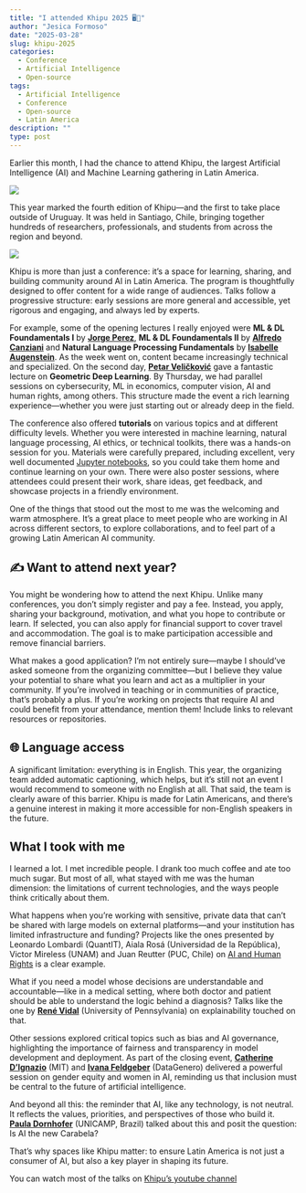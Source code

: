 ```yaml
---
title: "I attended Khipu 2025 🖥🎉️"
author: "Jesica Formoso"
date: "2025-03-28"
slug: khipu-2025
categories:
  - Conference
  - Artificial Intelligence
  - Open-source
tags:
  - Artificial Intelligence
  - Conference
  - Open-source
  - Latin America
description: ""
type: post
---
```


Earlier this month, I had the chance to attend Khipu, the largest Artificial Intelligence (AI) and Machine Learning gathering in Latin America. 

![](../../images/khipu-2025.png)

This year marked the fourth edition of Khipu—and the first to take place outside of Uruguay. It was held in Santiago, Chile, bringing together hundreds of researchers, professionals, and students from across the region and beyond.

![](../../images/mapa-asistentes.jpeg)

Khipu is more than just a conference: it’s a space for learning, sharing, and building community around AI in Latin America. The program is thoughtfully designed to offer content for a wide range of audiences. Talks follow a progressive structure: early sessions are more general and accessible, yet rigorous and engaging, and always led by experts.

For example, some of the opening lectures I really enjoyed were **ML & DL Foundamentals I** by [**Jorge Perez**](https://www.youtube.com/@JorgePerez-pt3qg), **ML & DL Foundamentals II** by [**Alfredo Canziani**](https://atcold.github.io/) and **Natural Language Processing Fundamentals** by [**Isabelle Augenstein**](https://isabelleaugenstein.github.io/). As the week went on, content became increasingly technical and specialized. On the second day, [**Petar Veličković**](https://petar-v.com/) gave a fantastic lecture on **Geometric Deep Learning**. By Thursday, we had parallel sessions on cybersecurity, ML in economics, computer vision, AI and human rights, among others. This structure made the event a rich learning experience—whether you were just starting out or already deep in the field.

The conference also offered **tutorials** on various topics and at different difficulty levels. Whether you were interested in machine learning, natural language processing, AI ethics, or technical toolkits, there was a hands-on session for you. Materials were carefully prepared, including excellent, very well documented [Jupyter notebooks](https://github.com/khipu-ai/practicals-2025), so you could take them home and continue learning on your own. There were also poster sessions, where attendees could present their work, share ideas, get feedback, and showcase projects in a friendly environment.

One of the things that stood out the most to me was the welcoming and warm atmosphere. It's a great place to meet people who are working in AI across different sectors, to explore collaborations, and to feel part of a growing Latin American AI community.

## ✍️ Want to attend next year?

You might be wondering how to attend the next Khipu. Unlike many conferences, you don’t simply register and pay a fee. Instead, you apply, sharing your background, motivation, and what you hope to contribute or learn. If selected, you can also apply for financial support to cover travel and accommodation. The goal is to make participation accessible and remove financial barriers.

What makes a good application? I’m not entirely sure—maybe I should’ve asked someone from the organizing committee—but I believe they value your potential to share what you learn and act as a multiplier in your community. If you're involved in teaching or in communities of practice, that’s probably a plus. If you're working on projects that require AI and could benefit from your attendance, mention them! Include links to relevant resources or repositories.

## 🌐 Language access

A significant limitation: everything is in English. This year, the organizing team added automatic captioning, which helps, but it’s still not an event I would recommend to someone with no English at all. That said, the team is clearly aware of this barrier. Khipu is made for Latin Americans, and there’s a genuine interest in making it more accessible for non-English speakers in the future.


##  What I took with me

I learned a lot. I met incredible people. I drank too much coffee and ate too much sugar. But most of all, what stayed with me was the human dimension: the limitations of current technologies, and the ways people think critically about them.

What happens when you're working with sensitive, private data that can't be shared with large models on external platforms—and your institution has limited infrastructure and funding?  Projects like the ones presented by Leonardo Lombardi (QuantIT), Aiala Rosá (Universidad de la República), Victor Mireless (UNAM) and Juan Reutter (PUC, Chile) on [AI and Human Rights](https://www.youtube.com/watch?v=BLt2egXElBc&ab_channel=KHIPUAI) is a clear example. 

What if you need a model whose decisions are understandable and accountable—like in a medical setting, where both doctor and patient should be able to understand the logic behind a diagnosis? Talks like the one by [**René Vidal**](http://vision.jhu.edu/rvidal.html) (University of Pennsylvania) on explainability  touched on that. 

Other sessions explored critical topics such as bias and AI governance, highlighting the importance of fairness and transparency in model development and deployment. As part of the closing event, [**Catherine D’Ignazio**](https://www.media.mit.edu/people/dignazio/overview/) (MIT) and [**Ivana Feldgeber**](https://datagenero.org/equipo/ivana-feldfeber/) (DataGenero) delivered a powerful session on gender equity and women in AI, reminding us that inclusion must be central to the future of artificial intelligence.

And beyond all this: the reminder that AI, like any technology, is not neutral. It reflects the values, priorities, and perspectives of those who build it. [**Paula Dornhofer**](https://khipu.ai/6_paula-dornhofer/) (UNICAMP, Brazil) talked about this and posit the question: Is AI the new Carabela? 

That’s why spaces like Khipu matter: to ensure Latin America is not just a consumer of AI, but also a key player in shaping its future.


You can watch most of the talks on [Khipu's youtube channel](https://www.youtube.com/@khipu_ai)